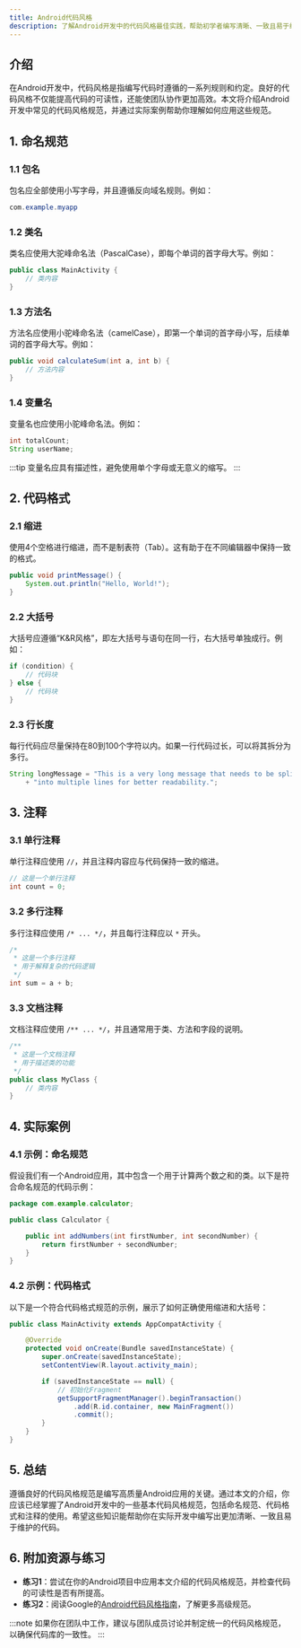```yaml
---
title: Android代码风格
description: 了解Android开发中的代码风格最佳实践，帮助初学者编写清晰、一致且易于维护的代码。
---
```


## 介绍

在Android开发中，代码风格是指编写代码时遵循的一系列规则和约定。良好的代码风格不仅能提高代码的可读性，还能使团队协作更加高效。本文将介绍Android开发中常见的代码风格规范，并通过实际案例帮助你理解如何应用这些规范。

## 1. 命名规范

### 1.1 包名

包名应全部使用小写字母，并且遵循反向域名规则。例如：

```java
com.example.myapp
```

### 1.2 类名

类名应使用大驼峰命名法（PascalCase），即每个单词的首字母大写。例如：

```java
public class MainActivity {
    // 类内容
}
```

### 1.3 方法名

方法名应使用小驼峰命名法（camelCase），即第一个单词的首字母小写，后续单词的首字母大写。例如：

```java
public void calculateSum(int a, int b) {
    // 方法内容
}
```

### 1.4 变量名

变量名也应使用小驼峰命名法。例如：

```java
int totalCount;
String userName;
```

:::tip
变量名应具有描述性，避免使用单个字母或无意义的缩写。
:::

## 2. 代码格式

### 2.1 缩进

使用4个空格进行缩进，而不是制表符（Tab）。这有助于在不同编辑器中保持一致的格式。

```java
public void printMessage() {
    System.out.println("Hello, World!");
}
```

### 2.2 大括号

大括号应遵循“K&R风格”，即左大括号与语句在同一行，右大括号单独成行。例如：

```java
if (condition) {
    // 代码块
} else {
    // 代码块
}
```

### 2.3 行长度

每行代码应尽量保持在80到100个字符以内。如果一行代码过长，可以将其拆分为多行。

```java
String longMessage = "This is a very long message that needs to be split "
    + "into multiple lines for better readability.";
```

## 3. 注释

### 3.1 单行注释

单行注释应使用 `//`，并且注释内容应与代码保持一致的缩进。

```java
// 这是一个单行注释
int count = 0;
```

### 3.2 多行注释

多行注释应使用 `/* ... */`，并且每行注释应以 `*` 开头。

```java
/*
 * 这是一个多行注释
 * 用于解释复杂的代码逻辑
 */
int sum = a + b;
```

### 3.3 文档注释

文档注释应使用 `/** ... */`，并且通常用于类、方法和字段的说明。

```java
/**
 * 这是一个文档注释
 * 用于描述类的功能
 */
public class MyClass {
    // 类内容
}
```

## 4. 实际案例

### 4.1 示例：命名规范

假设我们有一个Android应用，其中包含一个用于计算两个数之和的类。以下是符合命名规范的代码示例：

```java
package com.example.calculator;

public class Calculator {

    public int addNumbers(int firstNumber, int secondNumber) {
        return firstNumber + secondNumber;
    }
}
```

### 4.2 示例：代码格式

以下是一个符合代码格式规范的示例，展示了如何正确使用缩进和大括号：

```java
public class MainActivity extends AppCompatActivity {

    @Override
    protected void onCreate(Bundle savedInstanceState) {
        super.onCreate(savedInstanceState);
        setContentView(R.layout.activity_main);

        if (savedInstanceState == null) {
            // 初始化Fragment
            getSupportFragmentManager().beginTransaction()
                .add(R.id.container, new MainFragment())
                .commit();
        }
    }
}
```

## 5. 总结

遵循良好的代码风格规范是编写高质量Android应用的关键。通过本文的介绍，你应该已经掌握了Android开发中的一些基本代码风格规范，包括命名规范、代码格式和注释的使用。希望这些知识能帮助你在实际开发中编写出更加清晰、一致且易于维护的代码。

## 6. 附加资源与练习

- **练习1**：尝试在你的Android项目中应用本文介绍的代码风格规范，并检查代码的可读性是否有所提高。
- **练习2**：阅读Google的[Android代码风格指南](https://source.android.com/setup/contribute/code-style)，了解更多高级规范。

:::note
如果你在团队中工作，建议与团队成员讨论并制定统一的代码风格规范，以确保代码库的一致性。
:::